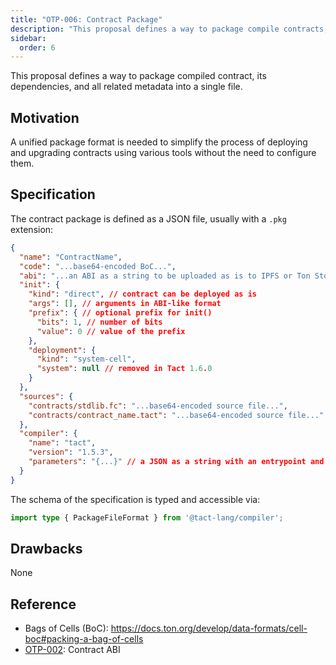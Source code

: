 ```yaml
---
title: "OTP-006: Contract Package"
description: "This proposal defines a way to package compile contracts, their dependencies, and all related metadata into a single file"
sidebar:
  order: 6
---
```


This proposal defines a way to package compiled contract, its dependencies, and all related metadata into a single file.

## Motivation

A unified package format is needed to simplify the process of deploying and upgrading contracts using various tools without the need to configure them.

## Specification

The contract package is defined as a JSON file, usually with a `.pkg` extension:

```json
{
  "name": "ContractName",
  "code": "...base64-encoded BoC...",
  "abi": "...an ABI as a string to be uploaded as is to IPFS or Ton Storage...",
  "init": {
    "kind": "direct", // contract can be deployed as is
    "args": [], // arguments in ABI-like format
    "prefix": { // optional prefix for init()
      "bits": 1, // number of bits
      "value": 0 // value of the prefix
    },
    "deployment": {
      "kind": "system-cell",
      "system": null // removed in Tact 1.6.0
    }
  },
  "sources": {
    "contracts/stdlib.fc": "...base64-encoded source file...",
    "contracts/contract_name.tact": "...base64-encoded source file..."
  },
  "compiler": {
    "name": "tact",
    "version": "1.5.3",
    "parameters": "{...}" // a JSON as a string with an entrypoint and compilation options
  }
}
```

The schema of the specification is typed and accessible via:

```ts
import type { PackageFileFormat } from '@tact-lang/compiler';
```

## Drawbacks

None

## Reference

- Bags of Cells (BoC): https://docs.ton.org/develop/data-formats/cell-boc#packing-a-bag-of-cells
- [OTP-002](/ref/evolution/otp-002): Contract ABI
